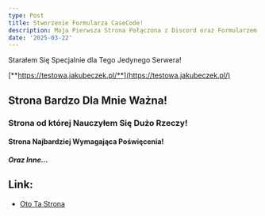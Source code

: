 ```yaml
---
type: Post
title: Stworzenie Formularza CaseCode!
description: Moja Pierwsza Strona Połączona z Discord oraz Formularzem!
date: '2025-03-22'
---
```

Starałem Się Specjalnie dla Tego Jedynego Serwera!

[**https://testowa.jakubeczek.pl/**](https://testowa.jakubeczek.pl/)

## Strona Bardzo Dla Mnie Ważna!

### Strona od której Nauczyłem Się Dużo Rzeczy!

#### Strona Najbardziej Wymagająca Poświęcenia!

##### Oraz Inne...


## Link:

*   [Oto Ta Strona](https://testowa.jakubeczek.pl/)

